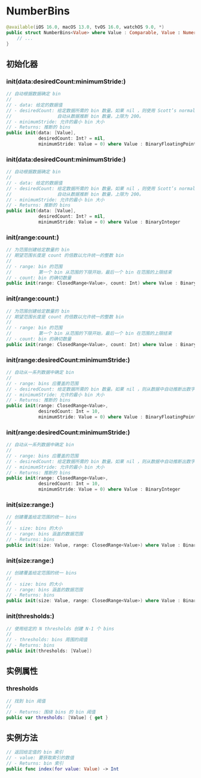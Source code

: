 # NumberBins

<ToBePolishedAfterTranslation />

<OriginalSource
  title="NumberBins"
  url="https://developer.apple.com/documentation/charts/numberbins"
  summary="根据数字绘制数据的图表的 bin 的集合"
/>

```swift
@available(iOS 16.0, macOS 13.0, tvOS 16.0, watchOS 9.0, *)
public struct NumberBins<Value> where Value : Comparable, Value : Numeric {
    // ...
}
```

## 初始化器

### init(data:desiredCount:minimumStride:)

```swift
// 自动根据数据确定 bin
//
// - data: 给定的数据值
// - desiredCount: 给定数据所需的 bin 数量。如果 nil ，则使用 Scott’s normal reference rule
//                 自动从数据推断 bin 数量，上限为 200。
// - minimumStride: 允许的最小 bin 大小
// - Returns: 推断的 bins
public init(data: [Value],
            desiredCount: Int? = nil,
            minimumStride: Value = 0) where Value : BinaryFloatingPoint
```

### init(data:desiredCount:minimumStride:)

```swift
// 自动根据数据确定 bin
//
// - data: 给定的数据值
// - desiredCount: 给定数据所需的 bin 数量。如果 nil ，则使用 Scott’s normal reference rule
//                 自动从数据推断 bin 数量，上限为 200。
// - minimumStride: 允许的最小 bin 大小
// - Returns: 推断的 bins
public init(data: [Value],
            desiredCount: Int? = nil,
            minimumStride: Value = 0) where Value : BinaryInteger
```

### init(range:count:)

```swift
// 为范围创建给定数量的 bin
// 期望范围长度是 count 的倍数以允许统一的整数 bin
//
// - range: bin 的范围
//          第一个 bin 从范围的下限开始，最后一个 bin 在范围的上限结束
// - count: bin 的确切数量
public init(range: ClosedRange<Value>, count: Int) where Value : BinaryInteger
```

### init(range:count:)

```swift
// 为范围创建给定数量的 bin
// 期望范围长度是 count 的倍数以允许统一的整数 bin
//
// - range: bin 的范围
//          第一个 bin 从范围的下限开始，最后一个 bin 在范围的上限结束
// - count: bin 的确切数量
public init(range: ClosedRange<Value>, count: Int) where Value : BinaryFloatingPoint
```

### init(range:desiredCount:minimumStride:)

```swift
// 自动从一系列数据中确定 bin
//
// - range: bins 应覆盖的范围
// - desiredCount: 给定数据所需的 bin 数量。如果 nil ，则从数据中自动推断出数字
// - minimumStride: 允许的最小 bin 大小
// - Returns: 推断的 bins
public init(range: ClosedRange<Value>,
            desiredCount: Int = 10,
            minimumStride: Value = 0) where Value : BinaryFloatingPoint
```

### init(range:desiredCount:minimumStride:)

```swift
// 自动从一系列数据中确定 bin
//
// - range: bins 应覆盖的范围
// - desiredCount: 给定数据所需的 bin 数量。如果 nil ，则从数据中自动推断出数字
// - minimumStride: 允许的最小 bin 大小
// - Returns: 推断的 bins
public init(range: ClosedRange<Value>,
            desiredCount: Int = 10,
            minimumStride: Value = 0) where Value : BinaryInteger
```

### init(size:range:)

```swift
// 创建覆盖给定范围的统一 bins
//
// - size: bins 的大小
// - range: bins 涵盖的数据范围
// - Returns: bins
public init(size: Value, range: ClosedRange<Value>) where Value : BinaryFloatingPoint
```

### init(size:range:)

```swift
// 创建覆盖给定范围的统一 bins
//
// - size: bins 的大小
// - range: bins 涵盖的数据范围
// - Returns: bins
public init(size: Value, range: ClosedRange<Value>) where Value : BinaryInteger
```

### init(thresholds:)

```swift
// 使用给定的 N thresholds 创建 N-1 个 bins
//
// - thresholds: bins 周围的阈值
// - Returns: bins
public init(thresholds: [Value])
```

## 实例属性

### thresholds

```swift
// 找到 bin 阈值
//
// - Returns: 围绕 bins 的 bin 阈值
public var thresholds: [Value] { get }
```

## 实例方法

```swift
// 返回给定值的 bin 索引
// - value: 要获取索引的数值
// - Returns: bin 索引
public func index(for value: Value) -> Int
```
